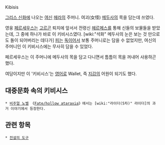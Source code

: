Kibisis

[[그리스 신화]]에 나오는 [[여신]] [[헤라]]의 주머니. 여괴(女怪) [[메두사]]의 목을 담는데 쓰였다.

영웅 [[페르세우스]]는 [[고르곤]] 퇴치에 앞서서 전령신 [[헤르메스]]를 통해 신들의 보물들을 받았는데, 그 중에 하나가 바로 이 키비시스였다. [wiki:"석화" 메두사의 눈은 보는 것 만으로도 돌이 되어버리는 데다가] [[피]]는 [[독]]이어서 보통 주머니로는 담을 수 없었지만, 여신의 주머니인 이 키비시스에는 무사히 담을 수 있었다.

페르세우스는 이 주머니에 메두사의 목을 담고 다니면서 틈틈이 목을 꺼내어 사용하곤 했다.

여담이지만 이 '키비시스'는 [[영어]]로 Wallet, 즉 [[지갑]]의 어원이 되기도 했다.

== 대중문화 속의 키비시스 ==
 * [[비주얼 노벨]] 《[[Fate/hollow ataraxia]]》에서는 [wiki:"라이더(5차)" 라이더]의 과거 이야기에서 등장한다.

== 관련 항목 ==
 * [[전설의 도구]]
